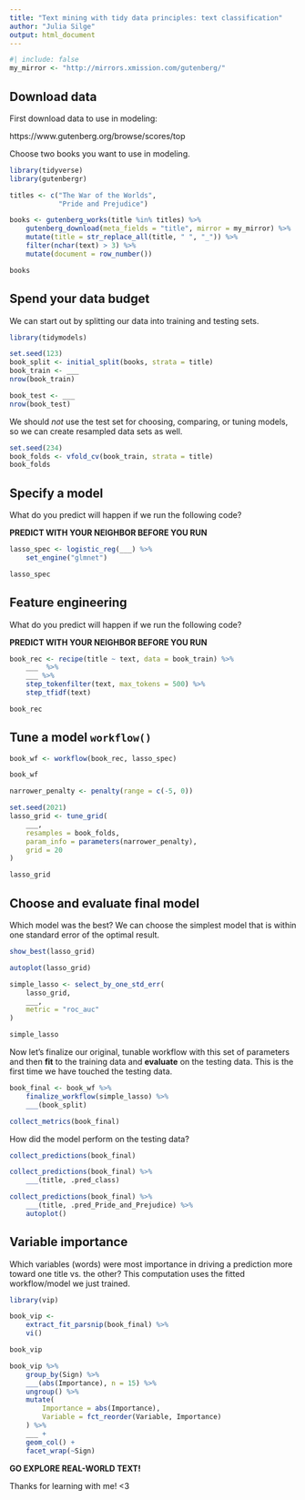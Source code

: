 ```yaml
---
title: "Text mining with tidy data principles: text classification"
author: "Julia Silge"
output: html_document
---
```


```r
#| include: false
my_mirror <- "http://mirrors.xmission.com/gutenberg/"
```

## Download data

First download data to use in modeling:

https://www.gutenberg.org/browse/scores/top

Choose two books you want to use in modeling.

```r
library(tidyverse)
library(gutenbergr)

titles <- c("The War of the Worlds",
            "Pride and Prejudice")

books <- gutenberg_works(title %in% titles) %>%
    gutenberg_download(meta_fields = "title", mirror = my_mirror) %>%
    mutate(title = str_replace_all(title, " ", "_")) %>%
    filter(nchar(text) > 3) %>%
    mutate(document = row_number())

books
```

## Spend your data budget

We can start out by splitting our data into training and testing sets.

```r
library(tidymodels)

set.seed(123)
book_split <- initial_split(books, strata = title)
book_train <- ___
nrow(book_train)

book_test <- ___
nrow(book_test)
```

We should _not_ use the test set for choosing, comparing, or tuning models, so we can create resampled data sets as well.

```r
set.seed(234)
book_folds <- vfold_cv(book_train, strata = title)
book_folds
```

## Specify a model

What do you predict will happen if we run the following code?

**PREDICT WITH YOUR NEIGHBOR BEFORE YOU RUN**

```r
lasso_spec <- logistic_reg(___) %>%
    set_engine("glmnet")

lasso_spec
```

## Feature engineering

What do you predict will happen if we run the following code?

**PREDICT WITH YOUR NEIGHBOR BEFORE YOU RUN**

```r
book_rec <- recipe(title ~ text, data = book_train) %>%
    ___  %>% 
    ___ %>%  
    step_tokenfilter(text, max_tokens = 500) %>%
    step_tfidf(text)

book_rec
```


## Tune a model `workflow()`

```r
book_wf <- workflow(book_rec, lasso_spec)

book_wf
```

```r
narrower_penalty <- penalty(range = c(-5, 0))

set.seed(2021)
lasso_grid <- tune_grid(
    ___,
    resamples = book_folds,
    param_info = parameters(narrower_penalty),
    grid = 20
)

lasso_grid
```

## Choose and evaluate final model

Which model was the best? We can choose the simplest model that is within one standard error of the optimal result.

```r
show_best(lasso_grid)

autoplot(lasso_grid)

simple_lasso <- select_by_one_std_err(
    lasso_grid, 
    ___, 
    metric = "roc_auc"
)

simple_lasso
```

Now let's finalize our original, tunable workflow with this set of parameters and then **fit** to the training data and **evaluate** on the testing data. This is the first time we have touched the testing data.

```r
book_final <- book_wf %>%
    finalize_workflow(simple_lasso) %>%
    ___(book_split)

collect_metrics(book_final)
```

How did the model perform on the testing data?

```r
collect_predictions(book_final)

collect_predictions(book_final) %>%
    ___(title, .pred_class)

collect_predictions(book_final) %>%
    ___(title, .pred_Pride_and_Prejudice) %>%
    autoplot()
```

## Variable importance

Which variables (words) were most importance in driving a prediction more toward one title vs. the other? This computation uses the fitted workflow/model we just trained.

```r
library(vip)

book_vip <- 
    extract_fit_parsnip(book_final) %>%
    vi()

book_vip
```

```r
book_vip %>%
    group_by(Sign) %>%
    ___(abs(Importance), n = 15) %>%
    ungroup() %>%
    mutate(
        Importance = abs(Importance),
        Variable = fct_reorder(Variable, Importance)
    ) %>%
    ___ +
    geom_col() +
    facet_wrap(~Sign)
```


**GO EXPLORE REAL-WORLD TEXT!**

Thanks for learning with me! <3
